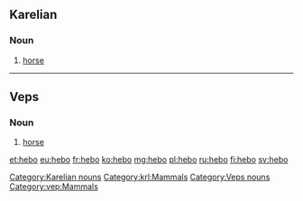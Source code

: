 ==Karelian==

===Noun===
{{krl-noun|hevon|hebuo}}

# [[horse]]

[[Category:Karelian nouns]]
[[Category:krl:Mammals]]

----

==Veps==

===Noun===
{{head|vep}}

# [[horse]]

[[Category:Veps nouns]]
[[Category:vep:Mammals]]

[[et:hebo]]
[[eu:hebo]]
[[fr:hebo]]
[[ko:hebo]]
[[mg:hebo]]
[[pl:hebo]]
[[ru:hebo]]
[[fi:hebo]]
[[sv:hebo]]